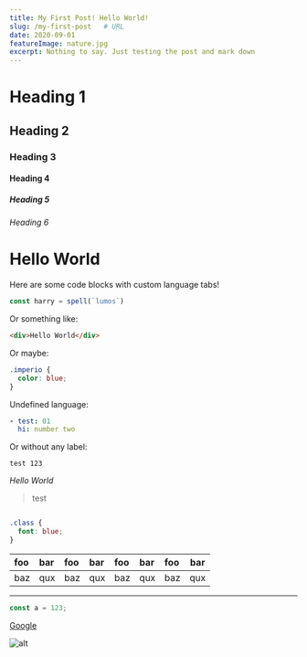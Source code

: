 ```yaml
---
title: My First Post! Hello World!
slug: /my-first-post   # URL
date: 2020-09-01
featureImage: nature.jpg
excerpt: Nothing to say. Just testing the post and mark down
---
```

# Heading 1
## Heading 2
### Heading 3
#### Heading 4
##### Heading 5
###### Heading 6

# Hello World

Here are some code blocks with custom language tabs!

```js
const harry = spell(`lumos`)
```

Or something like:

```html
<div>Hello World</div>
```

Or maybe:

```css
.imperio {
  color: blue;
}
```

Undefined language:

```yaml
- test: 01
  hi: number two
```

Or without any label:

```
test 123
```


*Hello* _World_
> test

```css

.class {
  font: blue;
}

```

| foo | bar |foo | bar |foo | bar |foo | bar |
| :-- | :-- |:-- | :-- |:-- | :-- |:-- | :-: |
| baz | qux |baz | qux |baz | qux |baz | qux |

---
```js
const a = 123;
```

[Google](https://www.google.com)

![alt](nature.jpg)